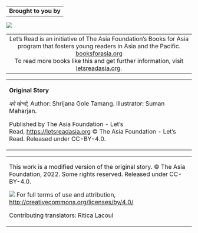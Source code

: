 :::::: copyright-page
::: {#CopyrightHead .copyright-page}
|                       |
|:---------------------:|
| **Brought to you by** |
:::

![](images/aflogo.png){#logo1 fig-alt="The Asia Foundation Logo"}

::: CopyrightText
+:--------------------------------------------------------------------------------------------------------------------------------:+
| Let's Read is an initiative of The Asia Foundation's Books for Asia program that fosters young readers in Asia and the Pacific.\ |
| [booksforasia.org](http://letsreadasia.org/)\                                                                                    |
| To read more books like this and get further information, visit\                                                                 |
| [letsreadasia.org](http://letsreadasia.org/).                                                                                    |
+----------------------------------------------------------------------------------------------------------------------------------+
:::

::: SubCopyrightText
+--------------------------------------------------------------------------------------------------------------------------------------------------------------------+
| **Original Story**                                                                                                                                                 |
|                                                                                                                                                                    |
| *को म्हेन्दो,* Author: Shrijana Gole Tamang. Illustrator: Suman Maharjan.                                                                                             |
|                                                                                                                                                                    |
| Published by The Asia Foundation - Let's Read, [https://letsreadasia.org](https://letsreadasia.org/) © The Asia Foundation - Let's Read. Released under CC-BY-4.0. |
+--------------------------------------------------------------------------------------------------------------------------------------------------------------------+

+-------------------------------------------------------------------------------------------------------------------------------------+
| This work is a modified version of the original story. © The Asia Foundation, 2022. Some rights reserved. Released under CC-BY-4.0. |
|                                                                                                                                     |
| ![](images/ccby.jpg){#cc-img} For full terms of use and attribution, <http://creativecommons.org/licenses/by/4.0/>                  |
|                                                                                                                                     |
| Contributing translators: Ritica Lacoul                                                                                             |
+-------------------------------------------------------------------------------------------------------------------------------------+
:::
:::::: 

